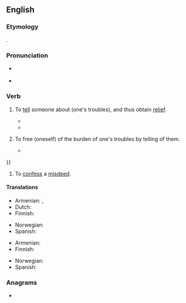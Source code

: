==English==
{{was wotd|2009|July|18}}

===Etymology===
{{prefix|en|un|bosom|gloss2=the seat of emotions}}.

===Pronunciation===
* {{a|UK|US}} {{IPA|en|/ʌnˈbʊz.əm/|/ˌʌnˈbʊz.əm/}}
* {{audio|en|en-au-unbosom.ogg|Audio (AU)}}

===Verb===
{{en-verb}}
{{rfquote|en}}

# {{lb|en|ambitransitive|archaic}} To [[tell]] someone about (one's troubles), and thus obtain [[relief]].
#* {{quote-book
|en
|year=1594
|first=Willam
|last=Shakespeare
|authorlink=William Shakespeare
|title={{w|Love's Labour's Lost}}
|section=act V, scene 2, line 2040
|passage=Their several counsels they '''unbosom''' shall<br />To loves mistook, and so be mock'd withal<br />Upon the next occasion that we meet,<br />With visages displayed, to talk and greet.
}}
#* {{quote-book|en|year=1863|author=Sheridan Le Fanu|title=The House by the Churchyard|passage=At first Puddock was reserved, but recollecting that he had been left quite free to tell whom he pleased, he made up his mind to '''unbosom'''; and suggested, for the sake of quiet and a longer conversation, that they should go round by the ferry.}}
# {{lb|en|reflexive|archaic}} To free (oneself) of the burden of one's troubles by telling of them.
#* {{quote-book
|en
|year=1953
|first=Samuel
|last=Beckett
|authorlink=Samuel Beckett
|title=[[w:Watt (novel)|Watt]]
|publisher=Olympia Press
|location=Paris
|ol=16635912M
|passage=Watt was not the first to whom Mr Graves had '''unbosomed''' himself, in this connexion. For he had '''unbosomed''' himself to Arsene, many years before {{...}}
}}
# {{lb|en|archaic}} To [[confess]] a [[misdeed]].

====Translations====
{{trans-top|to tell about one's troubles}}
* Armenian: {{t|hy|սիրտը բանալ}}, {{t|hy|զգացմունքները զեղել}}
* Dutch: {{t+|nl|ontboezemen}}
* Finnish: {{t+|fi|purkaa|alt=purkaa sydäntään}}
{{trans-mid}}
* Norwegian: {{t|no|lette sitt hjerte}}
* Spanish: {{t+|es|desahogarse}}
{{trans-bottom}}

{{trans-top|to confess a misdeed}}
* Armenian: {{t+|hy|խոստովանել}}
* Finnish: {{t+|fi|purkaa|alt=purkaa sydämensä}}
{{trans-mid}}
* Norwegian: {{t|no|lette sitt hjerte}}
* Spanish: {{t+|es|confesar}}
{{trans-bottom}}

===Anagrams===
* {{anagrams|en|a=bmnoosu|sub-moon|submoon}}